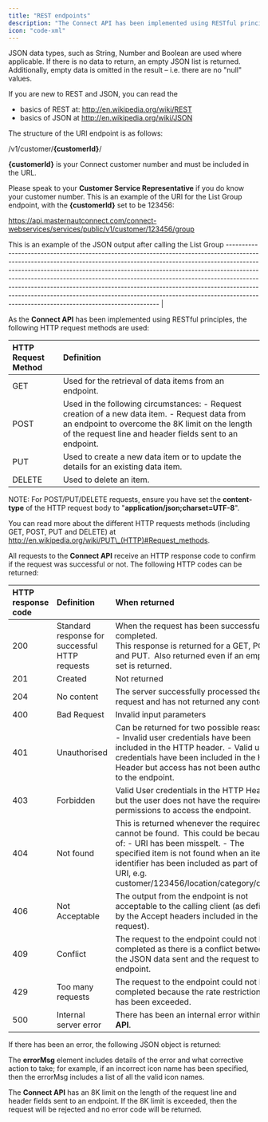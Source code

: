 ```yaml
---
title: "REST endpoints"
description: "The Connect API has been implemented using RESTful principles. All requests are made to specific URI endpoints. Data to an endpoint and the response from an endpoint are formatted in JSON. "
icon: "code-xml"
---
```


JSON data types, such as String, Number and Boolean are used where applicable. If there is no data to return, an empty JSON list is returned. Additionally, empty data is omitted in the result – i.e. there are no "null" values. 

If you are new to REST and JSON, you can read the 

- basics of REST at: [<u>http://en.wikipedia.org/wiki/REST</u>](http://en.wikipedia.org/wiki/REST)   
- basics of JSON at [<u>http://en.wikipedia.org/wiki/JSON</u>](http://en.wikipedia.org/wiki/JSON) 

The structure of the URI endpoint is as follows:

/v1/customer/**{customerId}**/

**{customerId}** is your Connect customer number and must be included in the URL.

Please speak to your **Customer Service Representative** if you do know your customer number. This is an example of the URI for the List Group endpoint, with the **{customerId}** set to be 123456: 

[<u>https://api.masternautconnect.com/connect-webservices/services/public/v1/customer/123456/group</u>](https://api.masternautconnect.com/connect-webservices/services/public/v1/customer/123456/group)

This is an example of the JSON output after calling the List Group --------------------------------------------------------------------------------------------------------------------------------------------------------------------------------------------------------------------------------------------------------------------------------------------------------------------------------------------------------------------------------------------------------------------------------------------------------------------------------------------------------------------------------------------- |

As the **Connect API** has been implemented using RESTful principles, the following HTTP request methods are used: 

| **HTTP Request Method** | **Definition**                                                                                                                                                                                                 |
| :---------------------- | :------------------------------------------------------------------------------------------------------------------------------------------------------------------------------------------------------------- |
| GET                     | Used for the retrieval of data items from an endpoint.                                                                                                                                                         |
| POST                    | Used in the following circumstances:  - Request creation of a new data item. - Request data from an endpoint to overcome the 8K limit on the length of the request line and header fields sent to an endpoint. |
| PUT                     | Used to create a new data item or to update the details for an existing data item.                                                                                                                             |
| DELETE                  | Used to delete an item.                                                                                                                                                                                        |

NOTE: For POST/PUT/DELETE requests, ensure you have set the **content-type** of the HTTP request body to "**application/json;charset=UTF-8**". 

You can read more about the different HTTP requests methods (including GET, POST, PUT and DELETE) at [<u>http://en.wikipedia.org/wiki/PUT\_(HTTP)#Request_methods</u>](http://en.wikipedia.org/wiki/PUT_\(HTTP\)#Request_methods). 

All requests to the **Connect API** receive an HTTP response code to confirm if the request was successful or not. The following HTTP codes can be returned:

| **HTTP response code** | **Definition**                                 | **When returned**                                                                                                                                                                                                                                               |
| :--------------------- | :--------------------------------------------- | :-------------------------------------------------------------------------------------------------------------------------------------------------------------------------------------------------------------------------------------------------------------- |
| 200                    | Standard response for successful HTTP requests | When the request has been successfully completed.  <br />This response is returned for a GET, POST and PUT.  Also returned even if an empty set is returned.                                                                                                    |
| 201                    | Created                                        | Not returned                                                                                                                                                                                                                                                    |
| 204                    | No content                                     | The server successfully processed the request and has not returned any content.                                                                                                                                                                                 |
| 400                    | Bad Request                                    | Invalid input parameters                                                                                                                                                                                                                                        |
| 401                    | Unauthorised                                   | Can be returned for two possible reasons:  - Invalid user credentials have been included in the HTTP header. - Valid user credentials have been included in the HTTP Header but access has not been authorised to the endpoint.                                 |
| 403                    | Forbidden                                      | Valid User credentials in the HTTP Header but the user does not have the required permissions to access the endpoint.                                                                                                                                           |
| 404                    | Not found                                      | This is returned whenever the required URI cannot be found.  This could be because of:  - URI has been misspelt. - The specified item is not found when an item identifier has been included as part of the URI, e.g.  customer/123456/location/category/cat12. |
| 406                    | Not Acceptable                                 | The output from the endpoint is not acceptable to the calling client (as defined by the Accept headers included in the request).                                                                                                                                |
| 409                    | Conflict                                       | The request to the endpoint could not be completed as there is a conflict between the JSON data sent and the request to the endpoint.                                                                                                                           |
| 429                    | Too many requests                              | The request to the endpoint could not be completed because the rate restriction limit has been exceeded.                                                                                                                                                        |
| 500                    | Internal server error                          | There has been an internal error within the **API**.                                                                                                                                                                                                            |

If there has been an error, the following JSON object is returned:



The **errorMsg** element includes details of the error and what corrective action to take; for example, if an incorrect icon name has been specified, then the errorMsg includes a list of all the valid icon names. 

The **Connect API** has an 8K limit on the length of the request line and header fields sent to an endpoint. If the 8K limit is exceeded, then the request will be rejected and no error code will be returned.